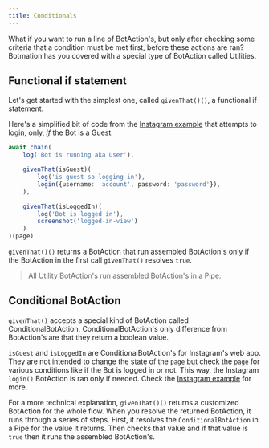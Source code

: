 ---
title: Conditionals
---

What if you want to run a line of BotAction's, but only after checking some criteria that a condition must be met first, before these actions are ran? Botmation has you covered with a special type of BotAction called Utilities.

## Functional if statement

Let's get started with the simplest one, called `givenThat()()`, a functional if statement.

Here's a simplified bit of code from the [Instagram example](https://github.com/mrWh1te/Botmation/tree/master/src/examples/instagram.ts) that attempts to login, only, *if* the Bot is a Guest:

```typescript
await chain(
    log('Bot is running aka User'),

    givenThat(isGuest)(
        log('is guest so logging in'),
        login({username: 'account', password: 'password'}),
    ),

    givenThat(isLoggedIn)(
        log('Bot is logged in'),
        screenshot('logged-in-view')
    )
)(page)
```

`givenThat()()` returns a BotAction that run assembled BotAction's only if the BotAction in the first call `givenThat()` resolves `true`.

> All Utility BotAction's run assembled BotAction's in a Pipe.

## Conditional BotAction

`givenThat()` accepts a special kind of BotAction called ConditionalBotAction. ConditionalBotAction's only difference from BotAction's are that they return a boolean value.

`isGuest` and `isLoggedIn` are ConditionalBotAction's for Instagram's web app. They are not intended to change the state of the `page` but check the `page` for various conditions like if the Bot is logged in or not. This way, the Instagram `login()` BotAction is ran only if needed. Check the [Instagram example](https://github.com/mrWh1te/Botmation/tree/master/src/examples/instagram.ts) for more.

For a more technical explanation, `givenThat()()` returns a customized BotAction for the whole flow. When you resolve the returned BotAction, it runs through a series of steps. First, it resolves the `ConditionalBotAction` in a Pipe for the value it returns. Then checks that value and if that value is `true` then it runs the assembled BotAction's.